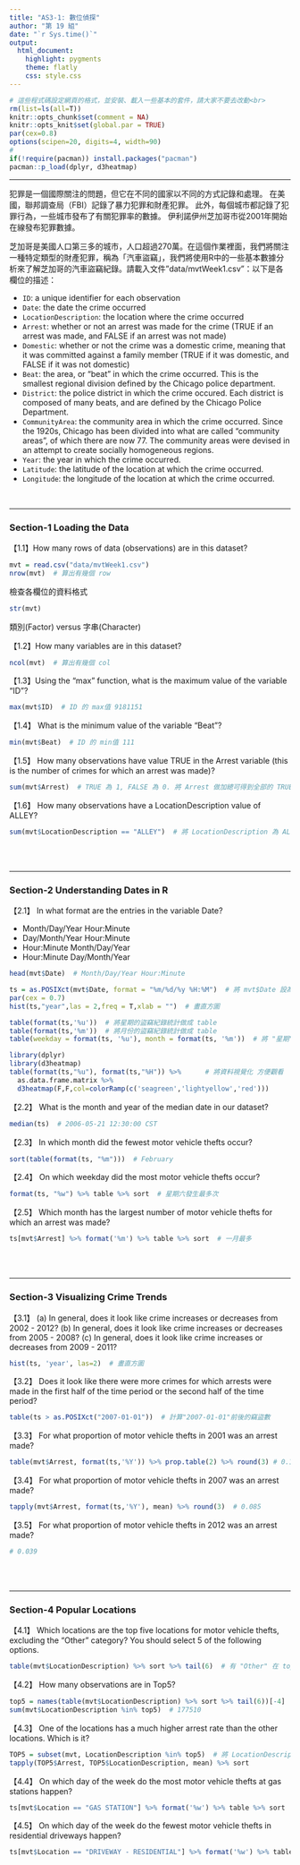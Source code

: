 ---
title: "AS3-1: 數位偵探"
author: "第 19 組"
date: "`r Sys.time()`"
output: 
  html_document:
    highlight: pygments
    theme: flatly
    css: style.css
---

```{r results='hide', message=FALSE, warning=FALSE, echo=F}
# 這些程式碼設定網頁的格式，並安裝、載入一些基本的套件，請大家不要去改動<br>
rm(list=ls(all=T))
knitr::opts_chunk$set(comment = NA)
knitr::opts_knit$set(global.par = TRUE)
par(cex=0.8)
options(scipen=20, digits=4, width=90)
#
if(!require(pacman)) install.packages("pacman")
pacman::p_load(dplyr, d3heatmap)
```
<hr>

犯罪是一個國際關注的問題，但它在不同的國家以不同的方式記錄和處理。 在美國，聯邦調查局（FBI）記錄了暴力犯罪和財產犯罪。 此外，每個城市都記錄了犯罪行為，一些城市發布了有關犯罪率的數據。 伊利諾伊州芝加哥市從2001年開始在線發布犯罪數據。

芝加哥是美國人口第三多的城市，人口超過270萬。在這個作業裡面，我們將關注一種特定類型的財產犯罪，稱為「汽車盜竊」，我們將使用R中的一些基本數據分析來了解芝加哥的汽車盜竊紀錄。請載入文件"data/mvtWeek1.csv"：以下是各欄位的描述：

+ `ID`: a unique identifier for each observation
+ `Date`: the date the crime occurred
+ `LocationDescription`: the location where the crime occurred
+ `Arrest`: whether or not an arrest was made for the crime (TRUE if an arrest was made, and FALSE if an arrest was not made)
+ `Domestic`: whether or not the crime was a domestic crime, meaning that it was committed against a family member (TRUE if it was domestic, and FALSE if it was not domestic)
+ `Beat`: the area, or "beat" in which the crime occurred. This is the smallest regional division defined by the Chicago police department.
+ `District`: the police district in which the crime occured. Each district is composed of many beats, and are defined by the Chicago Police Department.
+ `CommunityArea`: the community area in which the crime occurred. Since the 1920s, Chicago has been divided into what are called "community areas", of which there are now 77. The community areas were devised in an attempt to create socially homogeneous regions.
+ `Year`: the year in which the crime occurred.
+ `Latitude`: the latitude of the location at which the crime occurred.
+ `Longitude`: the longitude of the location at which the crime occurred.

<br>

- - -

###  Section-1 Loading the Data

【1.1】How many rows of data (observations) are in this dataset?
```{r}
mvt = read.csv("data/mvtWeek1.csv")
nrow(mvt)  # 算出有幾個 row
```

檢查各欄位的資料格式
```{r}
str(mvt)
```

類別(Factor) versus 字串(Character)

【1.2】How many variables are in this dataset?
```{r}
ncol(mvt)  # 算出有幾個 col
```


【1.3】Using the "max" function, what is the maximum value of the variable "ID"?
```{r}
max(mvt$ID)  # ID 的 max值 9181151
```


【1.4】 What is the minimum value of the variable "Beat"?
```{r}
min(mvt$Beat)  # ID 的 min值 111
```


【1.5】 How many observations have value TRUE in the Arrest variable (this is the number of crimes for which an arrest was made)?
```{r}
sum(mvt$Arrest)  # TRUE 為 1, FALSE 為 0. 將 Arrest 做加總可得到全部的 TRUE
```

【1.6】 How many observations have a LocationDescription value of ALLEY?
```{r}
sum(mvt$LocationDescription == "ALLEY")  # 將 LocationDescription 為 ALLEY 的 row 做加總
```


<br><br>

- - -

### Section-2 Understanding Dates in R

【2.1】 In what format are the entries in the variable Date?

+ Month/Day/Year Hour:Minute
+ Day/Month/Year Hour:Minute
+ Hour:Minute Month/Day/Year
+ Hour:Minute Day/Month/Year

```{r}
head(mvt$Date)  # Month/Day/Year Hour:Minute
```

```{r}
ts = as.POSIXct(mvt$Date, format = "%m/%d/%y %H:%M")  # 將 mvt$Date 設為 %m/%d/%y %H:%M 的格式 作為 ts
par(cex = 0.7)
hist(ts,"year",las = 2,freq = T,xlab = "")  # 畫直方圖
```

```{r}
table(format(ts,'%u'))  # 將星期的盜竊紀錄統計做成 table
table(format(ts,'%m'))  # 將月份的盜竊紀錄統計做成 table
table(weekday = format(ts, '%u'), month = format(ts, '%m'))  # 將 "星期" "月份" 的盜竊紀錄統計做成 table
```

```{r fig.height=2.5, fig.width=8}
library(dplyr)
library(d3heatmap)
table(format(ts,"%u"), format(ts,"%H")) %>%      # 將資料視覺化 方便觀看
  as.data.frame.matrix %>% 
  d3heatmap(F,F,col=colorRamp(c('seagreen','lightyellow','red')))
```


【2.2】 What is the month and year of the median date in our dataset? 
```{r}
median(ts)  # 2006-05-21 12:30:00 CST
```

【2.3】 In which month did the fewest motor vehicle thefts occur?
```{r}
sort(table(format(ts, "%m")))  # February
```

【2.4】 On which weekday did the most motor vehicle thefts occur?
```{r}
format(ts, "%w") %>% table %>% sort  # 星期六發生最多次
```

【2.5】 Which month has the largest number of motor vehicle thefts for which an arrest was made?
```{r}
ts[mvt$Arrest] %>% format('%m') %>% table %>% sort  # 一月最多
```

<br><br>

- - -

### Section-3 Visualizing Crime Trends

【3.1】 (a) In general, does it look like crime increases or decreases from 2002 - 2012? (b) In general, does it look like crime increases or decreases from 2005 - 2008? (c) In general, does it look like crime increases or decreases from 2009 - 2011?
```{r}
hist(ts, 'year', las=2)  # 畫直方圖
```

【3.2】 Does it look like there were more crimes for which arrests were made in the first half of the time period or the second half of the time period?
```{r}
table(ts > as.POSIXct("2007-01-01"))  # 計算"2007-01-01"前後的竊盜數
```

【3.3】 For what proportion of motor vehicle thefts in 2001 was an arrest made?
```{r}
table(mvt$Arrest, format(ts,'%Y')) %>% prop.table(2) %>% round(3) # 0.104
```

【3.4】 For what proportion of motor vehicle thefts in 2007 was an arrest made?
```{r}
tapply(mvt$Arrest, format(ts,'%Y'), mean) %>% round(3)  # 0.085
```

【3.5】 For what proportion of motor vehicle thefts in 2012 was an arrest made?
```{r}
# 0.039
```

<br><br>

- - -

### Section-4 Popular Locations

【4.1】 Which locations are the top five locations for motor vehicle thefts, excluding the "Other" category? You should select 5 of the following options.

```{r}
table(mvt$LocationDescription) %>% sort %>% tail(6)  # 有 "Other" 在 top5 裡 所以取到第6項
```

【4.2】 How many observations are in Top5?
```{r}
top5 = names(table(mvt$LocationDescription) %>% sort %>% tail(6))[-4]  # 有 "Other" 在 top5 裡 所以取到第6項, 並將 "Other" 的值去除
sum(mvt$LocationDescription %in% top5)  # 177510
```

【4.3】 One of the locations has a much higher arrest rate than the other locations. Which is it? 
```{r}
TOP5 = subset(mvt, LocationDescription %in% top5)  # 將 LocationDescription 在 top5 裡設為子集合 TOP5
tapply(TOP5$Arrest, TOP5$LocationDescription, mean) %>% sort
```

【4.4】 On which day of the week do the most motor vehicle thefts at gas stations happen?
```{r}
ts[mvt$Location == "GAS STATION"] %>% format('%w') %>% table %>% sort  # 星期六在加油站發生最多竊盜案
```

【4.5】 On which day of the week do the fewest motor vehicle thefts in residential driveways happen?
```{r}
ts[mvt$Location == "DRIVEWAY - RESIDENTIAL"] %>% format('%w') %>% table %>% sort  # 在 residential driveways 星期六發生最少竊盜案
```


<br><br><br>


